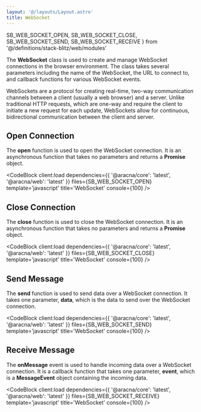 ```yaml
---
layout: '@/layouts/Layout.astro'
title: WebSocket
---
```


  SB_WEB_SOCKET_OPEN,
  SB_WEB_SOCKET_CLOSE,
  SB_WEB_SOCKET_SEND,
  SB_WEB_SOCKET_RECEIVE
} from '@/definitions/stack-blitz/web/modules'

The **WebSocket** class is used to create and manage WebSocket connections in the browser environment. The class takes several parameters including the name of the WebSocket, the URL to connect to, and callback functions for various WebSocket events.

WebSockets are a protocol for creating real-time, two-way communication channels between a client (usually a web browser) and a server. Unlike traditional HTTP requests, which are one-way and require the client to initiate a new request for each update, WebSockets allow for continuous, bidirectional communication between the client and server.

## Open Connection

The **open** function is used to open the WebSocket connection. It is an asynchronous function that takes no parameters and returns a **Promise** object.

<CodeBlock
  client:load
  dependencies={{ '@aracna/core': 'latest', '@aracna/web': 'latest' }}
  files={SB_WEB_SOCKET_OPEN}
  template='javascript'
  title='WebSocket'
  console={100}
/>

## Close Connection

The **close** function is used to close the WebSocket connection. It is an asynchronous function that takes no parameters and returns a **Promise** object.

<CodeBlock
  client:load
  dependencies={{ '@aracna/core': 'latest', '@aracna/web': 'latest' }}
  files={SB_WEB_SOCKET_CLOSE}
  template='javascript'
  title='WebSocket'
  console={100}
/>

## Send Message

The **send** function is used to send data over a WebSocket connection. It takes one parameter, **data**, which is the data to send over the WebSocket connection.

<CodeBlock
  client:load
  dependencies={{ '@aracna/core': 'latest', '@aracna/web': 'latest' }}
  files={SB_WEB_SOCKET_SEND}
  template='javascript'
  title='WebSocket'
  console={100}
/>

## Receive Message

The **onMessage** event is used to handle incoming data over a WebSocket connection. It is a callback function that takes one parameter, **event**, which is a **MessageEvent** object containing the incoming data.

<CodeBlock
  client:load
  dependencies={{ '@aracna/core': 'latest', '@aracna/web': 'latest' }}
  files={SB_WEB_SOCKET_RECEIVE}
  template='javascript'
  title='WebSocket'
  console={100}
/>
